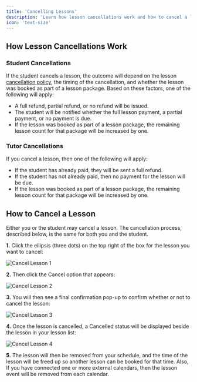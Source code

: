 ```yaml
---
title: 'Cancelling Lessons'
description: 'Learn how lesson cancellations work and how to cancel a lesson'
icon: 'text-size'
---
```


## How Lesson Cancellations Work

### Student Cancellations

If the student cancels a lesson, the outcome will depend on the lesson [cancellation policy](/templates/create-new-template#cancellation-policy), the timing of the cancellation, and whether the lesson was booked as part of a lesson package. Based on these factors, one of the following will apply:

- A full refund, partial refund, or no refund will be issued.
- The student will be notified whether the full lesson payment, a partial payment, or no payment is due.
- If the lesson was booked as part of a lesson package, the remaining lesson count for that package will be increased by one.

### Tutor Cancellations

If you cancel a lesson, then one of the following will apply:

- If the student has already paid, they will be sent a full refund. 
- If the student has not already paid, then no payment for the lesson will be due.
- If the lesson was booked as part of a lesson package, the remaining lesson count for that package will be increased by one.

## How to Cancel a Lesson

Either you or the student may cancel a lesson. The cancellation process, described below, is the same for both you and the student.

**1.** Click the ellipsis (three dots) on the top right of the box for the lesson you want to cancel:

![Cancel Lesson 1](/images/cancel-lesson-1.png)

**2.** Then click the Cancel option that appears:

![Cancel Lesson 2](/images/cancel-lesson-2.png)

**3.** You will then see a final confirmation pop-up to confirm whether or not to cancel the lesson:

![Cancel Lesson 3](/images/cancel-lesson-4.png)

**4.** Once the lesson is cancelled, a Cancelled status will be displayed beside the lesson in your lesson list:

![Cancel Lesson 4](/images/cancel-lesson-3.png)

**5.** The lesson will then be removed from your schedule, and the time of the lesson will be freed up so another lesson can be booked for that time. 
Also, If you have connected one or more external calendars, then the lesson event will be removed from each calendar.
